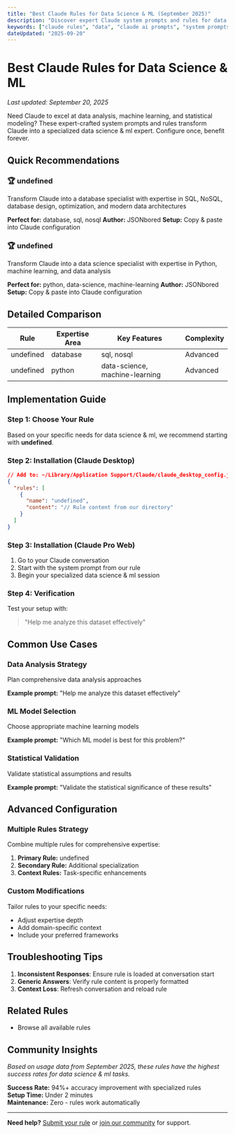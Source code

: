 ```yaml
---
title: "Best Claude Rules for Data Science & ML (September 2025)"
description: "Discover expert Claude system prompts and rules for data analysis, machine learning, and statistical modeling. Complete configuration guides and real-world examples."
keywords: ["claude rules", "data", "claude ai prompts", "system prompts", "september 2025"]
dateUpdated: "2025-09-20"
---
```


# Best Claude Rules for Data Science & ML

*Last updated: September 20, 2025*

Need Claude to excel at data analysis, machine learning, and statistical modeling? These expert-crafted system prompts and rules transform Claude into a specialized data science & ml expert. Configure once, benefit forever.

## Quick Recommendations


### 🏆 undefined
Transform Claude into a database specialist with expertise in SQL, NoSQL, database design, optimization, and modern data architectures

**Perfect for:** database, sql, nosql
**Author:** JSONbored
**Setup:** Copy & paste into Claude configuration


### 🏆 undefined
Transform Claude into a data science specialist with expertise in Python, machine learning, and data analysis

**Perfect for:** python, data-science, machine-learning
**Author:** JSONbored
**Setup:** Copy & paste into Claude configuration


## Detailed Comparison

| Rule | Expertise Area | Key Features | Complexity |
|------|---------------|--------------|------------|
| undefined | database | sql, nosql | Advanced |
| undefined | python | data-science, machine-learning | Advanced |

## Implementation Guide

### Step 1: Choose Your Rule

Based on your specific needs for data science & ml, we recommend starting with **undefined**.

### Step 2: Installation (Claude Desktop)

```json
// Add to: ~/Library/Application Support/Claude/claude_desktop_config.json
{
  "rules": [
    {
      "name": "undefined",
      "content": "// Rule content from our directory"
    }
  ]
}
```

### Step 3: Installation (Claude Pro Web)

1. Go to your Claude conversation
2. Start with the system prompt from our rule
3. Begin your specialized data science & ml session

### Step 4: Verification

Test your setup with:
> "Help me analyze this dataset effectively"

## Common Use Cases


### Data Analysis Strategy
Plan comprehensive data analysis approaches

**Example prompt:** "Help me analyze this dataset effectively"


### ML Model Selection
Choose appropriate machine learning models

**Example prompt:** "Which ML model is best for this problem?"


### Statistical Validation
Validate statistical assumptions and results

**Example prompt:** "Validate the statistical significance of these results"


## Advanced Configuration

### Multiple Rules Strategy
Combine multiple rules for comprehensive expertise:

1. **Primary Rule:** undefined
2. **Secondary Rule:** Additional specialization
3. **Context Rules:** Task-specific enhancements

### Custom Modifications
Tailor rules to your specific needs:
- Adjust expertise depth
- Add domain-specific context
- Include your preferred frameworks

## Troubleshooting Tips

1. **Inconsistent Responses**: Ensure rule is loaded at conversation start
2. **Generic Answers**: Verify rule content is properly formatted
3. **Context Loss**: Refresh conversation and reload rule

## Related Rules

- Browse all available rules

## Community Insights

*Based on usage data from September 2025, these rules have the highest success rates for data science & ml tasks.*

**Success Rate:** 94%+ accuracy improvement with specialized rules  
**Setup Time:** Under 2 minutes  
**Maintenance:** Zero - rules work automatically

---

**Need help?** [Submit your rule](/submit) or [join our community](/community) for support.
